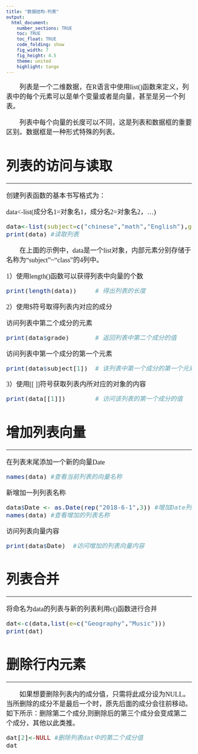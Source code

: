 ```yaml
---
title: "数据结构-列表"
output: 
  html_document:
    number_sections: TRUE
    toc: TRUE
    toc_float: TRUE
    code_folding: show
    fig_width: 7
    fig_height: 4.5
    theme: united
    highlight: tango
---
```


<font size=4 face="微软雅黑">

&emsp;&emsp;列表是一个二维数据，在R语言中使用list()函数来定义，列表中的每个元素可以是单个变量或者是向量，甚至是另一个列表。

&emsp;&emsp;列表中每个向量的长度可以不同，这是列表和数据框的重要区别。数据框是一种形式特殊的列表。



#  列表的访问与读取
***
创建列表函数的基本书写格式为：

data<-list(成分名1=对象名1，成分名2=对象名2，…)
```r
data<-list(subject=c("chinese","math","English"),grade=c(99,89,100),country="china",class="1" )#创建列表
print(data) #读取列表
```

&emsp;&emsp;在上面的示例中，data是一个list对象，内部元素分别存储于名称为“subject”~“class”的4列中。

1）使用length()函数可以获得列表中向量的个数
```r
print(length(data))     # 得出列表的长度
```

2）使用$符号取得列表内对应的成分

访问列表中第二个成分的元素
```r
print(data$grade)       # 返回列表中第二个成分的值
```

访问列表中第一个成分的第一个元素
```r
print(data$subject[1])  # 该列表中第一个成分的第一个元素
```

3）使用[[ ]]符号获取列表内所对应的对象的内容
```r
print(data[[1]])        # 访问该列表的第一个成分的值
```
# 增加列表向量
***
在列表末尾添加一个新的向量Date
```r
names(data) #查看当前列表的向量名称
```

新增加一列列表名称
```r
data$Date <- as.Date(rep("2018-6-1",3)) #增加Date列表的内容
names(data) #查看增加的列表名称

```

访问列表向量内容
```r
print(data$Date)  #访问增加的列表向量内容
```

# 列表合并
***
将命名为data的列表与新的列表利用c()函数进行合并
```r
dat<-c(data,list(e=c("Geography","Music")))
print(dat)
```

# 删除行内元素
***
&emsp;&emsp;如果想要删除列表内的成分值，只需将此成分设为NULL。当所删除的成分不是最后一个时，原先后面的成分会往前移动。如下所示：删除第二个成分,则删除后的第三个成分会变成第二个成分，其他以此类推。
```r
dat[2]<-NULL #删除列表dat中的第二个成分值
dat
```
